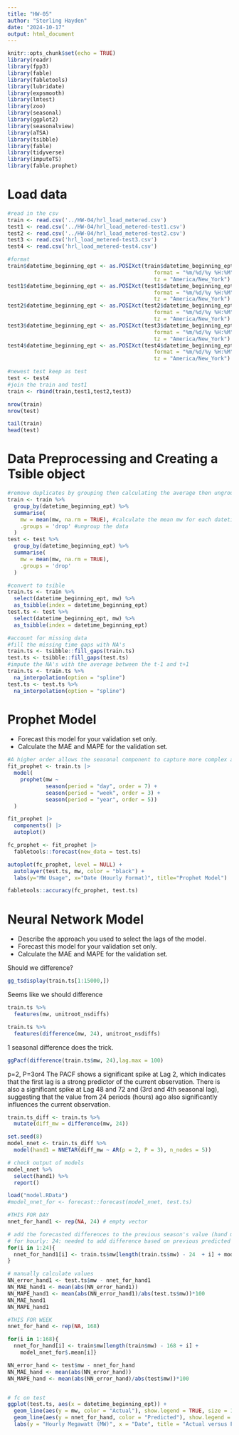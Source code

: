 ```yaml
---
title: "HW-05"
author: "Sterling Hayden"
date: "2024-10-17"
output: html_document
---
```


```r
knitr::opts_chunk$set(echo = TRUE)
library(readr)
library(fpp3)
library(fable)
library(fabletools)
library(lubridate)
library(expsmooth)
library(lmtest)
library(zoo)
library(seasonal)
library(ggplot2)
library(seasonalview)
library(aTSA)
library(tsibble)
library(fable)
library(tidyverse)
library(imputeTS)
library(fable.prophet)

```


# Load data
```r
#read in the csv
train <- read.csv('../HW-04/hrl_load_metered.csv')
test1 <- read.csv('../HW-04/hrl_load_metered-test1.csv')
test2 <- read.csv('../HW-04/hrl_load_metered-test2.csv')
test3 <- read.csv('hrl_load_metered-test3.csv')
test4 <- read.csv('hrl_load_metered-test4.csv')

#format
train$datetime_beginning_ept <- as.POSIXct(train$datetime_beginning_ept,
                                              format = "%m/%d/%y %H:%M",
                                              tz = "America/New_York")
test1$datetime_beginning_ept <- as.POSIXct(test1$datetime_beginning_ept,
                                              format = "%m/%d/%y %H:%M",
                                              tz = "America/New_York")
test2$datetime_beginning_ept <- as.POSIXct(test2$datetime_beginning_ept,
                                              format = "%m/%d/%y %H:%M",
                                              tz = "America/New_York")
test3$datetime_beginning_ept <- as.POSIXct(test3$datetime_beginning_ept,
                                              format = "%m/%d/%y %H:%M",
                                              tz = "America/New_York")
test4$datetime_beginning_ept <- as.POSIXct(test4$datetime_beginning_ept,
                                              format = "%m/%d/%y %H:%M",
                                              tz = "America/New_York")

#newest test keep as test
test <- test4
#join the train and test1
train <- rbind(train,test1,test2,test3)

nrow(train)
nrow(test)

tail(train)
head(test)
```


# Data Preprocessing and Creating a Tsible object
```r
#remove duplicates by grouping then calculating the average then ungrouping
train <- train %>%
  group_by(datetime_beginning_ept) %>%
  summarise(
    mw = mean(mw, na.rm = TRUE), #calculate the mean mw for each datetime_beginning_ept
    .groups = 'drop' #ungroup the data
  )
test <- test %>%
  group_by(datetime_beginning_ept) %>%
  summarise(
    mw = mean(mw, na.rm = TRUE),
    .groups = 'drop'
  )

#convert to tsible
train.ts <- train %>% 
  select(datetime_beginning_ept, mw) %>% 
  as_tsibble(index = datetime_beginning_ept)
test.ts <- test %>% 
  select(datetime_beginning_ept, mw) %>% 
  as_tsibble(index = datetime_beginning_ept)

#account for missing data
#fill the missing time gaps with NA's
train.ts <- tsibble::fill_gaps(train.ts)
test.ts <- tsibble::fill_gaps(test.ts)
#impute the NA's with the average between the t-1 and t+1
train.ts <- train.ts %>%
  na_interpolation(option = "spline")
test.ts <- test.ts %>%
  na_interpolation(option = "spline")
```


# Prophet Model
- Forecast this model for your validation set only. 
- Calculate the MAE and MAPE for the validation set. 
```r
#A higher order allows the seasonal component to capture more complex and non-linear seasonal patterns in the data.
fit_prophet <- train.ts |>
  model(
    prophet(mw ~
            season(period = "day", order = 7) +
            season(period = "week", order = 3) +
            season(period = "year", order = 5))
  )

fit_prophet |>
  components() |>
  autoplot()
```


```r
fc_prophet <- fit_prophet |>
  fabletools::forecast(new_data = test.ts)

autoplot(fc_prophet, level = NULL) +
  autolayer(test.ts, mw, color = "black") +
  labs(y="MW Usage", x="Date (Hourly Format)", title="Prophet Model")
```

```r
fabletools::accuracy(fc_prophet, test.ts)
```



# Neural Network Model
- Describe the approach you used to select the lags of the model.  
- Forecast this model for your validation set only. 
- Calculate the MAE and MAPE for the validation set. 


Should we difference?
```r
gg_tsdisplay(train.ts[1:15000,])
```
Seems like we should difference

```r
train.ts %>% 
  features(mw, unitroot_nsdiffs)

train.ts %>% 
  features(difference(mw, 24), unitroot_nsdiffs)
```
1 seasonal difference does the trick.

```r
ggPacf(difference(train.ts$mw, 24),lag.max = 100)
```
p=2, P=3or4
The PACF shows a significant spike at Lag 2, which indicates that the first lag is a strong predictor of the current observation.
There is also a significant spike at Lag 48 and 72 and (3rd and 4th seasonal lag), suggesting that the value from 24 periods (hours) ago also significantly influences the current observation.


```r
train.ts_diff <- train.ts %>%
  mutate(diff_mw = difference(mw, 24))

set.seed(8)
model_nnet <- train.ts_diff %>%
  model(hand1 = NNETAR(diff_mw ~ AR(p = 2, P = 3), n_nodes = 5))

# check output of models
model_nnet %>%
  select(hand1) %>%
  report()
```
```r
load("model.RData")
#model_nnet_for <- forecast::forecast(model_nnet, test.ts)
```

```r
#THIS FOR DAY
nnet_for_hand1 <- rep(NA, 24) # empty vector

# add the forecasted differences to the previous season's value (hand model)
# for hourly: 24: needed to add difference based on previous predicted values
for(i in 1:24){
  nnet_for_hand1[i] <- train.ts$mw[length(train.ts$mw) - 24  + i] + model_nnet_for$.mean[i]
}

# manually calculate values 
NN_error_hand1 <- test.ts$mw - nnet_for_hand1
NN_MAE_hand1 <- mean(abs(NN_error_hand1))
NN_MAPE_hand1 <- mean(abs(NN_error_hand1)/abs(test.ts$mw))*100
NN_MAE_hand1
NN_MAPE_hand1
```

```r
#THIS FOR WEEK
nnet_for_hand <- rep(NA, 168)

for(i in 1:168){
  nnet_for_hand[i] <- train$mw[length(train$mw) - 168 + i] + 
    model_nnet_for$.mean[i]}

NN_error_hand <- test$mw - nnet_for_hand
NN_MAE_hand <- mean(abs(NN_error_hand))
NN_MAPE_hand <- mean(abs(NN_error_hand)/abs(test$mw))*100


# fc on test
ggplot(test.ts, aes(x = datetime_beginning_ept)) +
  geom_line(aes(y = mw, color = "Actual"), show.legend = TRUE, size = 1.0) +
  geom_line(aes(y = nnet_for_hand, color = "Predicted"), show.legend = TRUE, size = 1.0) +
  labs(y = "Hourly Megawatt (MW)", x = "Date", title = "Actual versus Forecast Values for Neural Network Model", color = NULL)
```


